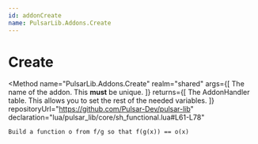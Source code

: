 ```yaml
---
id: addonCreate
name: PulsarLib.Addons.Create
---
```



# Create
<Method
	name="PulsarLib.Addons.Create"
	realm="shared"
	args={[
		<Argument type="string" name="name">The name of the addon. This <b>must</b> be unique.</Argument>
	]}
	returns={[
		<ReturnValue type="AddonHandler" name="Addon">The AddonHandler table. This allows you to set the rest of the needed variables.</ReturnValue>
	]}
	repositoryUrl="https://github.com/Pulsar-Dev/pulsar-lib"
	declaration="lua/pulsar_lib/core/sh_functional.lua#L61-L78"
>
	Build a function o from f/g so that f(g(x)) == o(x)
</Method>